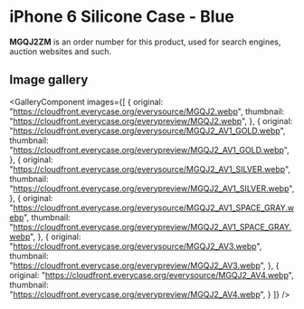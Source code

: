 
# iPhone 6 Silicone Case - Blue

<Callout type='info' emoji='👉🏻'>**MGQJ2ZM** is an order number for this product, used for search engines, auction websites and such.</Callout>

## Image gallery

<GalleryComponent
    images={[
      {
        original: "https://cloudfront.everycase.org/everysource/MGQJ2.webp",
        thumbnail: "https://cloudfront.everycase.org/everypreview/MGQJ2.webp",
      },
      {
        original: "https://cloudfront.everycase.org/everysource/MGQJ2_AV1_GOLD.webp",
        thumbnail: "https://cloudfront.everycase.org/everypreview/MGQJ2_AV1_GOLD.webp",
      },
      {
        original: "https://cloudfront.everycase.org/everysource/MGQJ2_AV1_SILVER.webp",
        thumbnail: "https://cloudfront.everycase.org/everypreview/MGQJ2_AV1_SILVER.webp",
      },
      {
        original: "https://cloudfront.everycase.org/everysource/MGQJ2_AV1_SPACE_GRAY.webp",
        thumbnail: "https://cloudfront.everycase.org/everypreview/MGQJ2_AV1_SPACE_GRAY.webp",
      },
      {
        original: "https://cloudfront.everycase.org/everysource/MGQJ2_AV3.webp",
        thumbnail: "https://cloudfront.everycase.org/everypreview/MGQJ2_AV3.webp",
      },
      {
        original: "https://cloudfront.everycase.org/everysource/MGQJ2_AV4.webp",
        thumbnail: "https://cloudfront.everycase.org/everypreview/MGQJ2_AV4.webp",
      }
    ]}
  />
